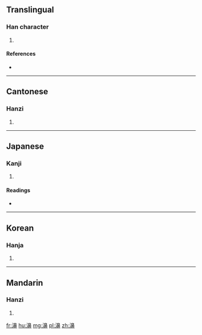 ==Translingual==

===Han character===
{{Han char|rn=85|rad=水|as=14|sn=17|four=3614<sub>6</sub>|canj=水竹山中 (EHUL)}}

# {{defn|Han|sort=水14}}

====References====
* {{Han ref|kx=0655.350|dkj=18496|dj=1066.080|hdz=31770.070|uh=6FDE|ud=28638|bh=ED57|bd=60759}}

----

==Cantonese==

===Hanzi===
{{yue-hanzi|jyut=|y=pei3}}

# {{defn|lang=yue|sort=水14}}

----

==Japanese==

===Kanji===
{{ja-kanji|grade=|rs=水14}}

# {{defn|lang=ja|sort=水14}}

====Readings====
* {{ja-readings|on=[[ひ]] (hi), [[へい]] (hei), [[はい]] (hai), [[び]] (bi)|kun=}}

----

==Korean==

===Hanja===
{{ko-hanja|hangeul=비|eumhun=|rv=bi|mr=pi|y=pi}}

# {{defn|lang=ko|sort=水14}}

----

==Mandarin==

===Hanzi===
{{cmn-hanzi|pin=[[pì]] ([[pi4]])|wg=p'i<sup>4</sup>}}

# {{defn|lang=cmn|sort=水14}}

[[fr:濞]]
[[hu:濞]]
[[mg:濞]]
[[pl:濞]]
[[zh:濞]]